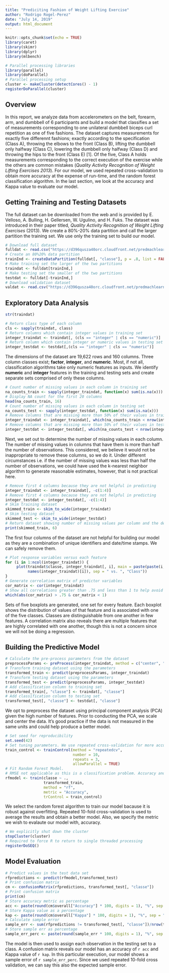 ```yaml
---
title: "Prediciting Fashion of Weight Lifting Exercise"
author: "Rodrigo Rogel-Perez"
date: "July 14, 2019"
output: html_document
---
```


```r
knitr::opts_chunk$set(echo = TRUE)
library(caret)
library(skimr)
library(dplyr)
library(mlbench)
```

```r
# Parallel processing libraries
library(parallel)
library(doParallel)
# Parallel processing setup
cluster <- makeCluster(detectCores() - 1)
registerDoParallel(cluster)
```

## Overview

In this report, we analyze data from accelerometers on the belt, forearm, arm, and dumbbell of 6 participants and build a model that classifies a set of measurements corresponding to one unilateral dumbbell biceps curl repetition as one of five fashions. The dataset captures measurements for exactly five differennt fashions; exactly according to the specification (Class A), throwing the elbows to the front (Class B), lifting the dumbbell only halfway (Class C), lowering the dumbbell only halfway (Class D) and throwing the hips to the front (Class E) [1]. Of the five, Class A holds measurements corresponding to the correct execution of the exercise while the others are common mistakes (*Quality Activity Recognition of Weight Lifting Exercises 2013*). For our model, we used repeated cross-validation to obtain more accuracy at the expense of run-time, and the random forest classification algorithm. In the last section, we look at the accuracy and Kappa value to evaluate our model.

## Getting Training and Testing Datasets

The full dataset can be downloaded from the web and is provided by E. Velloso, A. Bulling, H. Gellersen, W. Ugulino, and H. Fuks. The dataset was introduced in their paper titled, *Quality Activity Recognition of Weight Lifting Exercises* (2013). We create a 80%-20% data partition and call the larger partition the training set. We use only the training set to build our model.

```r
# Download full dataset
fulldat <- read.csv("https://d396qusza40orc.cloudfront.net/predmachlearn/pml-training.csv", header = T)
# Create an 80%20% data partition
trainInd <- createDataPartition(fulldat[, "classe"], p = .8, list = FALSE)
# Make training set the larger of the two partitions
traindat <- fulldat[trainInd,]
# Make testing set the smaller of the two partitions
testdat <- fulldat[-trainInd,]
# Download validation dataset
valdat <- read.csv("https://d396qusza40orc.cloudfront.net/predmachlearn/pml-testing.csv", header = T)
```

## Exploratory Data Analysis

```r
str(traindat)
```

```r
# Return class type of each column
cls <- sapply(traindat, class)
# Return columns which contain integer values in training set
integer_traindat <- traindat[, (cls == "integer" | cls == "numeric")]
# Return column which contain integer or numeric values in testing set
integer_testdat <- testdat[,(cls == "integer" | cls == "numeric")]
```

The dimensions of the dataset are 19,622 rows and 160 columns. Three column classes exist; **factor**, **integer**, and **numeric**. Most, if not all, classification algorithms take only numeric features as inputs. We identify **numeric** and **integer** features in the training and testing sets and create separate sets comprised of only these columns.

```r
# Count number of missing values in each column in training set
na_counts_train <- sapply(integer_traindat, function(x) sum(is.na(x)))
# Display NA count for the first 20 columns
head(na_counts_train, 16)
# Count number of missing values in each column in testing set
na_counts_test <- sapply(integer_testdat, function(x) sum(is.na(x)))
# Remove columns that are missing more than 50% of their values in training set
integer_traindat <- integer_traindat[, which(na_counts_train < nrow(integer_traindat)/2)]
# Remove columns that are missing more than 50% of their values in testing set
integer_testdat <- integer_testdat[, which(na_counts_test < nrow(integer_testdat)/2)]
```

Next, we set out to determine the number of missing values in each column. The number of missing values in columns that have them is more than half the number of observations. This considered, we believe it would not be inappropriate to remove these columns, so we do it. Under different circumstances i.e. if the number of missing values was less than half the number of observations, we could have used the k-nearest neighbor algorithm to generate reasonable estimates, however, that is not practical here.

```r
# Remove first 4 columns because they are not helpful in predicting 
integer_traindat <- integer_traindat[, -c(1:4)]
# Remove first 4 columns because they are not helpful in predicting
integer_testdat <- integer_testdat[, -c(1:4)]
# Skim training dataset
skimmed_train <- skim_to_wide(integer_traindat)
# Skim testing dataset
skimmed_test <- skim_to_wide(integer_testdat)
# Return dataset showing number of missing values per column and the destribution of values
print(skimmed_train, 6)
```

The first four columns of the dataset are not helpful for building our model as they are a combination of unique identifiers and date/time stamps. We can safely remove them.

```r
# Plot response variables versus each feature
for (i in 1:ncol(integer_traindat)) {
     plot(traindat$classe, integer_traindat[, i], main = paste(paste(i, sep = " - ", 
          names(integer_traindat)[i]), sep = " vs. ", "Class"))
}
# Generate correlation matrix of predictor variables
cor_matrix <- cor(integer_traindat)
# Show all correlations greater than .75 and less than 1 to help avoid multicollinearity
which(abs(cor_matrix) > .75 & cor_matrix < 1)
```

Sets of five boxplots are generated, one set for every feature. Each boxplot shows the distribution of values of that feature and is associated with one of the five classes. Classes are distinguishable from one another in few features. A correlation matrix also reveals there are multiple features that are highly correlated with one another, though this is not a concern since we will not be doing a regression.

## Building the Predictive Model

```r
# Calculate the pre-process parameters from the dataset
preprocessParams <- preProcess(integer_traindat, method = c("center", "scale", "pca"))
# Transform training dataset using the parameters
transformed_train <- predict(preprocessParams, integer_traindat)
# Transform testing dataset using the parameters
transformed_test <- predict(preprocessParams, integer_testdat)
# Add classification column to training set
transformed_train[, "classe"] <- traindat[, "classe"]
# Add classification column to testing set
transformed_test[, "classe"] <- testdat[, "classe"]
```

We opt to preprocess the dataset using principal component analysis (PCA) given the high number of features. Prior to conducting the PCA, we scale and center the data. It's good practice if the data is not measured in the same units and could help produce a better model.

```r
# Set seed for reproducibility
set.seed(42)
# Set tuning parameters. We use repeated cross-validation for more accurary at the expense of run-time.
train_control <- trainControl(method = "repeatedcv", 
                              number = 10, 
                              repeats = 3,
                              allowParallel = TRUE)
# Fit Random Forest Model.
# RMSE not applicable as this is a classification problem. Accuracy and Kappa are more appropriate
rfmodel <- train(classe ~ ., 
                 transformed_train,
                 method = "rf",
                 metric = "Accuracy",
                 trControl = train_control)
```

We select the random forest algorithm to train our model bacause it is robust against overfitting. Repeated 10-fold cross-validation is used to average the results and obtain a better model. Also, we specify the metric we wish to evalaute our model with, accuracy.

```r
# We explicitly shut down the cluster
stopCluster(cluster)
# Required to force R to return to single threaded processing
registerDoSEQ()
```

## Model Evaluation

```r
# Predict values in the test data set
rfpredictions <- predict(rfmodel,transformed_test)
# Print confusion matrix
cm <- confusionMatrix(rfpredictions, transformed_test[, "classe"])
# Print confusion matrix
print(cm)
# Store accuracy metric as percentage
acc <- paste(round(cm$overall["Accuracy"] * 100, digits = 1), "%", sep = "")
# Store Kappa value as a percentage
kap <- paste(round(cm$overall["Kappa"] * 100, digits = 1), "%", sep = "")
# Calculate sample error
sample_err <- sum(rfpredictions != transformed_test[, "classe"])/nrow(transformed_test)
# Store sample err as percentage
sample_err_perc <- paste(round(sample_err * 100, digits = 1), "%", sep = "")
```

The model is then used to assign each observation in the testing set to a class. A confusion matrix reveals our model has an accuracy of `r acc` and Kappa value of `r kap`. In this particular execution, our model shows a sample error of `r sample_err_perc`. Since we used repeated 10-fold cross validation, we can say this also the expected sample error. 